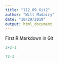 ```yaml
---
title: "112_09_Git2"
author: "Will Madairy"
date: "10/29/2019"
output: html_document
---
```


First R Markdown in Git

```r
2+2-1

```

```r
72-3
```


